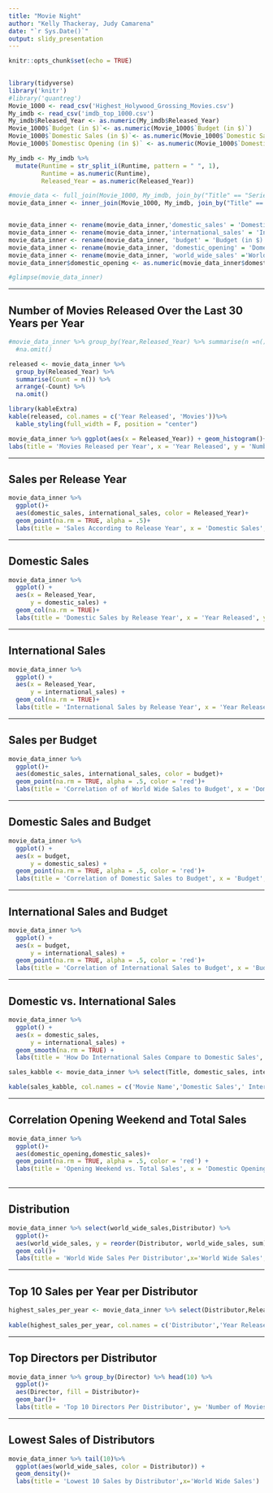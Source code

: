 ---
title: "Movie Night"
author: "Kelly Thackeray, Judy Camarena"
date: "`r Sys.Date()`"
output: slidy_presentation
---

```{r setup, include=FALSE}
knitr::opts_chunk$set(echo = TRUE)
 
```

```{r echo = F, message=FALSE, warning=FALSE}
library(tidyverse)
library('knitr')
#library('quantreg')
Movie_1000 <- read_csv('Highest_Holywood_Grossing_Movies.csv')
My_imdb <- read_csv('imdb_top_1000.csv')
My_imdb$Released_Year <- as.numeric(My_imdb$Released_Year)
Movie_1000$`Budget (in $)`<- as.numeric(Movie_1000$`Budget (in $)`)
Movie_1000$`Domestic Sales (in $)`<- as.numeric(Movie_1000$`Domestic Sales (in $)`)
Movie_1000$`Domestisc Opening (in $)` <- as.numeric(Movie_1000$`Domestic Opening (in $)`)

My_imdb <- My_imdb %>% 
  mutate(Runtime = str_split_i(Runtime, pattern = " ", 1),
         Runtime = as.numeric(Runtime), 
         Released_Year = as.numeric(Released_Year))

#movie_data <- full_join(Movie_1000, My_imdb, join_by("Title" == "Series_Title")) %>% arrange(Title)
movie_data_inner <- inner_join(Movie_1000, My_imdb, join_by("Title" == "Series_Title")) %>% filter(Released_Year > 1994) %>% na.omit()


movie_data_inner <- rename(movie_data_inner,'domestic_sales' = 'Domestic Sales (in $)')
movie_data_inner <- rename(movie_data_inner,'international_sales' = 'International Sales (in $)')
movie_data_inner <- rename(movie_data_inner, 'budget' = 'Budget (in $)')
movie_data_inner <- rename(movie_data_inner, 'domestic_opening' = 'Domestic Opening (in $)')
movie_data_inner <- rename(movie_data_inner, 'world_wide_sales' ='World Wide Sales (in $)')
movie_data_inner$domestic_opening <- as.numeric(movie_data_inner$domestic_opening)

#glimpse(movie_data_inner)


```

---

Number of Movies Released Over the Last 30 Years per Year
---
```{r echo = F, message=FALSE, fig.align='center',warning=FALSE}
#movie_data_inner %>% group_by(Year,Released_Year) %>% summarise(n =n()) %>% arrange(-n) %>% 
  #na.omit()

released <- movie_data_inner %>% 
  group_by(Released_Year) %>%  
  summarise(Count = n()) %>% 
  arrange(-Count) %>% 
  na.omit()

library(kableExtra)
kable(released, col.names = c('Year Released', 'Movies'))%>%  
  kable_styling(full_width = F, position = "center")
```


```{r echo = F, message=FALSE, fig.align='center',warning=FALSE}
movie_data_inner %>% ggplot(aes(x = Released_Year)) + geom_histogram()+
labs(title = 'Movies Released per Year', x = 'Year Released', y = 'Number of Movies')

```

---

Sales per Release Year
---
```{r echo = F, message=FALSE, fig.align='center',warning=FALSE}

movie_data_inner %>% 
  ggplot()+
  aes(domestic_sales, international_sales, color = Released_Year)+
  geom_point(na.rm = TRUE, alpha = .5)+
  labs(title = 'Sales According to Release Year', x = 'Domestic Sales', y = 'International Sales')
```

---

Domestic Sales
---
```{r echo = F, message=FALSE, fig.align='center',warning=FALSE}
movie_data_inner %>% 
  ggplot() +
  aes(x = Released_Year,
      y = domestic_sales) +
  geom_col(na.rm = TRUE)+
  labs(title = 'Domestic Sales by Release Year', x = 'Year Released', y = 'Domestic Sales')
```

---

International Sales
---
```{r echo = F, message=FALSE, fig.align='center',warning=FALSE}
movie_data_inner %>% 
  ggplot() +
  aes(x = Released_Year,
      y = international_sales) +
  geom_col(na.rm = TRUE)+
  labs(title = 'International Sales by Release Year', x = 'Year Released', y = 'International Sales')
```

---

Sales per Budget
---
```{r echo = F, message=FALSE, fig.align='center',warning=FALSE}
movie_data_inner %>% 
  ggplot()+
  aes(domestic_sales, international_sales, color = budget)+
  geom_point(na.rm = TRUE, alpha = .5, color = 'red')+
  labs(title = 'Correlation of of World Wide Sales to Budget', x = 'Domestic Sales', y = 'International Sales' )
```

---

Domestic Sales and Budget
---
```{r echo = F, message=FALSE, fig.align='center',warning=FALSE}
movie_data_inner %>% 
  ggplot() +
  aes(x = budget,
      y = domestic_sales) +
  geom_point(na.rm = TRUE, alpha = .5, color = 'red')+
  labs(title = 'Correlation of Domestic Sales to Budget', x = 'Budget', y = 'Domestic Sales' )
```

---

International Sales and Budget
---
```{r echo = F, message=FALSE, fig.align='center',warning=FALSE}
movie_data_inner %>% 
  ggplot() +
  aes(x = budget,
      y = international_sales) +
  geom_point(na.rm = TRUE, alpha = .5, color = 'red')+
  labs(title = 'Correlation of International Sales to Budget', x = 'Budget', y = 'International Sales' )

```

---

Domestic vs. International Sales
---
```{r echo = F, message=FALSE, fig.align='center', warning=FALSE}
movie_data_inner %>% 
  ggplot() +
  aes(x = domestic_sales,
      y = international_sales) +
  geom_smooth(na.rm = TRUE) +
  labs(title = 'How Do International Sales Compare to Domestic Sales', x = 'Domestic Sales', y =   'International Sales')

sales_kabble <- movie_data_inner %>% select(Title, domestic_sales, international_sales) %>% head(5)

kable(sales_kabble, col.names = c('Movie Name','Domestic Sales',' International sales'))
```


---

Correlation Opening Weekend and Total Sales
---
```{r echo = F, message=FALSE, fig.align='center', warning=FALSE}
movie_data_inner %>% 
  ggplot()+
  aes(domestic_opening,domestic_sales)+
  geom_point(na.rm = TRUE, alpha = .5, color = 'red') +
  labs(title = 'Opening Weekend vs. Total Sales', x = 'Domestic Opening', y = 'Domestic Sales' )
  
```


---

Distribution
---
```{r echo = F, message=FALSE, fig.align='center', warning=FALSE}
movie_data_inner %>% select(world_wide_sales,Distributor) %>% 
  ggplot()+
  aes(world_wide_sales, y = reorder(Distributor, world_wide_sales, sum))+
  geom_col()+
  labs(title = 'World Wide Sales Per Distributor',x='World Wide Sales', y= 'Distributor')
```


---

Top 10 Sales per Year per Distributor
---
```{r echo = F, message=FALSE,fig.align='center', warning=FALSE}
highest_sales_per_year <- movie_data_inner %>% select(Distributor,Released_Year, world_wide_sales) %>% group_by(Distributor) %>% arrange(-Released_Year, -world_wide_sales) %>% head(10)
  
kable(highest_sales_per_year, col.names = c('Distributor','Year Released','Total Sales'))
```

---

Top Directors per Distributor
---
```{r echo = F, message=FALSE, fig.width=11,fig.align='center', warning=FALSE}
movie_data_inner %>% group_by(Director) %>% head(10) %>% 
  ggplot()+
  aes(Director, fill = Distributor)+
  geom_bar()+
  labs(title = 'Top 10 Directors Per Distributor', y= 'Number of Movies Directed')


```



---

Lowest Sales of Distributors
---
```{r echo = F, message=FALSE, fig.align='center', warning=FALSE}

movie_data_inner %>% tail(10)%>% 
  ggplot(aes(world_wide_sales, color = Distributor)) + 
  geom_density()+
  labs(title = 'Lowest 10 Sales by Distributor',x='World Wide Sales')
  
```
